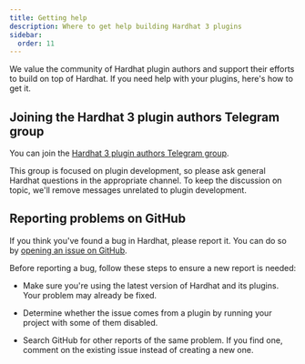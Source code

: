 ```yaml
---
title: Getting help
description: Where to get help building Hardhat 3 plugins
sidebar:
  order: 11
---
```


We value the community of Hardhat plugin authors and support their efforts to build on top of Hardhat. If you need help with your plugins, here's how to get it.

## Joining the Hardhat 3 plugin authors Telegram group

You can join the [Hardhat 3 plugin authors Telegram group](/plugin-authors-group).

This group is focused on plugin development, so please ask general Hardhat questions in the appropriate channel. To keep the discussion on topic, we'll remove messages unrelated to plugin development.

## Reporting problems on GitHub

If you think you've found a bug in Hardhat, please report it. You can do so by [opening an issue on GitHub](https://github.com/NomicFoundation/hardhat/issues/new).

Before reporting a bug, follow these steps to ensure a new report is needed:

- Make sure you're using the latest version of Hardhat and its plugins. Your problem may already be fixed.

- Determine whether the issue comes from a plugin by running your project with some of them disabled.

- Search GitHub for other reports of the same problem. If you find one, comment on the existing issue instead of creating a new one.
